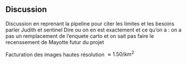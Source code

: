 ## Discussion

Discussion en reprenant la pipeline pour citer les limites et les besoins
parler  Judith et sentinel
Dire ou on en est exactement et ce qu'on a : on a pas un remplacement de l'enquete carto et on sait pas faire le recenssement de Mayotte 
futur du projet

Facturation des images hautes résolution $\approx 1.50 / km^2$